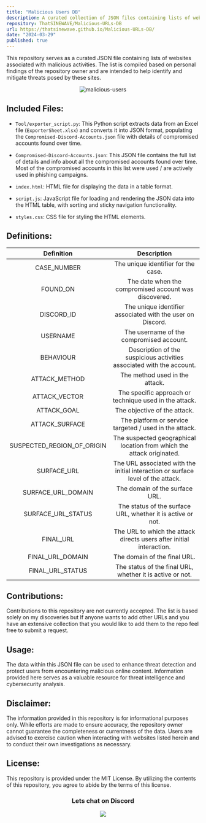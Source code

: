 ```yaml
---
title: "Malicious Users DB"
description: A curated collection of JSON files containing lists of websites associated with malicious activities.
repository: ThatSINEWAVE/Malicious-URLs-DB
url: https://thatsinewave.github.io/Malicious-URLs-DB/
date: "2024-03-29"
published: true
---
```


This repository serves as a curated JSON file containing lists of websites associated with malicious activities.
The list is compiled based on personal findings of the repository owner and are intended to help identify and mitigate threats posed by these sites.

<div align="center">

![malicious-users](https://github.com/ThatSINEWAVE/Malicious-URLs-DB/assets/133239148/31fb42fc-35ef-4d00-bf27-636e18c6f7b7)

</div>

## Included Files:

- `Tool/exporter_script.py`: This Python script extracts data from an Excel file (`ExporterSheet.xlsx`) and converts it into JSON format, populating the `Compromised-Discord-Accounts.json` file with details of compromised accounts found over time.

- `Compromised-Discord-Accounts.json`: This JSON file contains the full list of details and info about all the compromised accounts found over time. Most of the compromised accounts in this list were used / are actively used in phishing campaigns.

- `index.html`: HTML file for displaying the data in a table format.

- `script.js`: JavaScript file for loading and rendering the JSON data into the HTML table, with sorting and sticky navigation functionality.

- `styles.css`: CSS file for styling the HTML elements.

## Definitions:

<div align="center">

|            **Definition**            |                              **Description**                             |
|:-----------------------------------:|:-----------------------------------------------------------------------:|
|          CASE_NUMBER            |                 The unique identifier for the case.                |
|              FOUND_ON                |           The date when the compromised account was discovered.          |
|             DISCORD_ID             |           The unique identifier associated with the user on Discord.          |
|              USERNAME              |                 The username of the compromised account.                |
|             BEHAVIOUR             |        Description of the suspicious activities associated with the account.       |
|          ATTACK_METHOD        |             The method used in the attack.             |
|          ATTACK_VECTOR          |     The specific approach or technique used in the attack.     |
|           ATTACK_GOAL           |          The objective of the attack.         |
|        ATTACK_SURFACE        |           The platform or service targeted / used in the attack.           |
| SUSPECTED_REGION_OF_ORIGIN | The suspected geographical location from which the attack originated. |
|            SURFACE_URL            |      The URL associated with the initial interaction or surface level of the attack.      |
|      SURFACE_URL_DOMAIN     |                    The domain of the surface URL.                    |
|    SURFACE_URL_STATUS     |      The status of the surface URL, whether it is active or not.      |
|              FINAL_URL               |       The URL to which the attack directs users after initial interaction.       |
|        FINAL_URL_DOMAIN         |                    The domain of the final URL.                    |
|      FINAL_URL_STATUS      |        The status of the final URL, whether it is active or not.        |

</div>

## Contributions:

Contributions to this repository are not currently accepted.
The list is based solely on my discoveries but If anyone wants to add other URLs and you have an extensive collection that you would like to add them to the repo feel free to submit a request.

## Usage:

The data within this JSON file can be used to enhance threat detection and protect users from encountering malicious online content.
Information provided here serves as a valuable resource for threat intelligence and cybersecurity analysis.

## Disclaimer:

The information provided in this repository is for informational purposes only.
While efforts are made to ensure accuracy, the repository owner cannot guarantee the completeness or currentness of the data.
Users are advised to exercise caution when interacting with websites listed herein and to conduct their own investigations as necessary.

## License:

This repository is provided under the MIT License.
By utilizing the contents of this repository, you agree to abide by the terms of this license.

<div align="center">

### Lets chat on Discord

[![](https://dcbadge.vercel.app/api/server/zjjKSV8wFf)](https://discord.gg/zjjKSV8wFf)

</div>